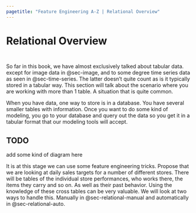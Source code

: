 ```yaml
---
pagetitle: "Feature Engineering A-Z | Relational Overview"
---
```


# Relational Overview {#sec-relational}

::: {style="visibility: hidden; height: 0px;"}
## Relational Overview
:::

So far in this book, we have almost exclusively talked about tabular data.
except for image data in @sec-image, and to some degree time series data as seen in @sec-time-series.
The latter doesn't quite count as is it typically stored in a tabular way.
This section will talk about the scenario where you are working with more than 1 table.
A situation that is quite common.

When you have data, one way to store is in a database.
You have several smaller tables with information.
Once you want to do some kind of modeling, you go to your database and query out the data so you get it in a tabular format that our modeling tools will accept.

::: callout-caution
# TODO

add some kind of diagram here
:::

It is at this stage we can use some feature engineering tricks.
Propose that we are looking at daily sales targets for a number of different stores.
There will be tables of the individual store performances, who works there, the items they carry and so on.
As well as their past behavior.
Using the knowledge of these cross tables can be very valuable.
We will look at two ways to handle this.
Manually in @sec-relational-manual and automatically in @sec-relational-auto.